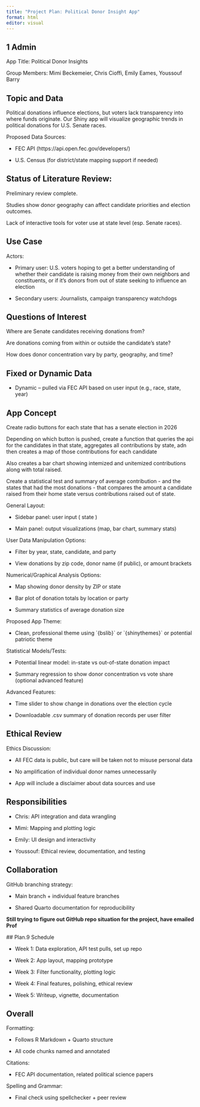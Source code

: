 ```yaml
---
title: "Project Plan: Political Donor Insight App"
format: html
editor: visual
---
```


## 1 Admin

App Title: Political Donor Insights

Group Members: Mimi Beckemeier, Chris Cioffi, Emily Eames, Youssouf Barry

## Topic and Data

Political donations influence elections, but voters lack transparency into where funds originate. Our Shiny app will visualize geographic trends in political donations for U.S. Senate races.

Proposed Data Sources:

-   FEC API (https://api.open.fec.gov/developers/)

-   U.S. Census (for district/state mapping support if needed)

## Status of Literature Review:

Preliminary review complete.

Studies show donor geography can affect candidate priorities and election outcomes.

Lack of interactive tools for voter use at state level (esp. Senate races).

## Use Case

Actors:

-   Primary user: U.S. voters hoping to get a better understanding of whether their candidate is raising money from their own neighbors and constituents, or if it's donors from out of state seeking to influence an election

-   Secondary users: Journalists, campaign transparency watchdogs

## Questions of Interest

Where are Senate candidates receiving donations from?

Are donations coming from within or outside the candidate's state?

How does donor concentration vary by party, geography, and time?

## Fixed or Dynamic Data

-   Dynamic -- pulled via FEC API based on user input (e.g., race, state, year)

## App Concept

Create radio buttons for each state that has a senate election in 2026

Depending on which button is pushed, create a function that queries the api for the candidates in that state, aggregates all contributions by state, adn then creates a map of those contributions for each candidate

Also creates a bar chart showing intemized and unitemized contributions along with total raised.

Create a statistical test and summary of average contribution - and the states that had the most donations - that compares the amount a candidate raised from their home state versus contributions raised out of state.

General Layout:

-   Sidebar panel: user input ( state )

-   Main panel: output visualizations (map, bar chart, summary stats)

User Data Manipulation Options:

-   Filter by year, state, candidate, and party

-   View donations by zip code, donor name (if public), or amount brackets

Numerical/Graphical Analysis Options:

-   Map showing donor density by ZIP or state

-   Bar plot of donation totals by location or party

-   Summary statistics of average donation size

Proposed App Theme:

-   Clean, professional theme using \`{bslib}\` or \`{shinythemes}\` or potential patriotic theme

Statistical Models/Tests:

-   Potential linear model: in-state vs out-of-state donation impact

-   Summary regression to show donor concentration vs vote share (optional advanced feature)

Advanced Features:

-   Time slider to show change in donations over the election cycle

-   Downloadable .csv summary of donation records per user filter

## Ethical Review

Ethics Discussion:

-   All FEC data is public, but care will be taken not to misuse personal data

-   No amplification of individual donor names unnecessarily

-   App will include a disclaimer about data sources and use

## Responsibilities

-   Chris: API integration and data wrangling

-   Mimi: Mapping and plotting logic

-   Emily: UI design and interactivity

-   Youssouf: Ethical review, documentation, and testing

## Collaboration

GitHub branching strategy:

-   Main branch + individual feature branches

-   Shared Quarto documentation for reproducibility

**Still trying to figure out GitHub repo situation for the project, have emailed Prof**

\## Plan.9 Schedule

-   Week 1: Data exploration, API test pulls, set up repo

-   Week 2: App layout, mapping prototype

-   Week 3: Filter functionality, plotting logic

-   Week 4: Final features, polishing, ethical review

-   Week 5: Writeup, vignette, documentation

## Overall

Formatting:

-   Follows R Markdown + Quarto structure

-   All code chunks named and annotated

Citations:

-   FEC API documentation, related political science papers

Spelling and Grammar:

-   Final check using spellchecker + peer review
